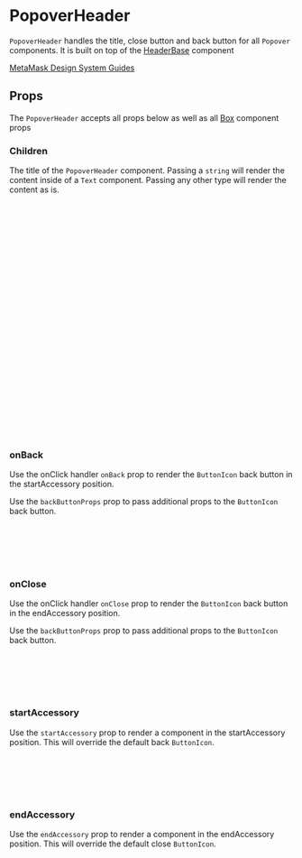 
# PopoverHeader

`PopoverHeader` handles the title, close button and back button for all `Popover` components. It is built on top of the [HeaderBase](/docs/components-componentlibrary-headerbase--default-story) component

[MetaMask Design System Guides](https://www.notion.so/MetaMask-Design-System-Guides-Design-f86ecc914d6b4eb6873a122b83c12940)

<Canvas of={PopoverHeaderStories.DefaultStory} />

## Props

The `PopoverHeader` accepts all props below as well as all [Box](/docs/ui-components-ui-box-box-stories-js--default-story#props) component props

<Controls of={PopoverHeaderStories.DefaultStory} />

### Children

The title of the `PopoverHeader` component. Passing a `string` will render the content inside of a `Text` component. Passing any other type will render the content as is.

<Canvas of={PopoverHeaderStories.Children} />

```jsx
import {
  TextVariant,
  TextAlign,
  DISPLAY,
  FLEX_DIRECTION,
  AlignItems,
  JustifyContent,
} from '../../../helpers/constants/design-system';

import { PopoverHeader,  AvatarAccount, Text } from '../../component-library';

<PopoverHeader {...args} marginBottom={4}>
  Children as string
</PopoverHeader>
<PopoverHeader
  {...args}
  childrenWrapperProps={{
    display: DISPLAY.FLEX,
    flexDirection: FLEX_DIRECTION.COLUMN,
    alignItems: AlignItems.center,
    justifyContent: JustifyContent.center,
  }}
>
  <AvatarAccount address="0x1234" />
  <Text variant={TextVariant.headingSm} textAlign={TextAlign.Center}>
    Custom header using multiple components
  </Text>
</PopoverHeader>
```

### onBack

Use the onClick handler `onBack` prop to render the `ButtonIcon` back button in the startAccessory position.

Use the `backButtonProps` prop to pass additional props to the `ButtonIcon` back button.

<Canvas of={PopoverHeaderStories.OnBack} />

```jsx
import { PopoverHeader } from '../../component-library';

<PopoverHeader onBack={() => console.log('Back button click')}>
  OnBack Demo
</PopoverHeader>;
```

### onClose

Use the onClick handler `onClose` prop to render the `ButtonIcon` back button in the endAccessory position.

Use the `backButtonProps` prop to pass additional props to the `ButtonIcon` back button.

<Canvas of={PopoverHeaderStories.OnClose} />

```jsx
import { PopoverHeader } from '../../component-library';

<PopoverHeader onClose={() => console.log('Back button click')}>
  OnClose Demo
</PopoverHeader>;
```

### startAccessory

Use the `startAccessory` prop to render a component in the startAccessory position. This will override the default back `ButtonIcon`.

<Canvas of={PopoverHeaderStories.StartAccessory} />

```jsx
import { PopoverHeader, Button, ButtonSize } from '../../component-library';

<PopoverHeader startAccessory={<Button size={ButtonSize.Sm}>Demo</Button>}>
  StartAccessory
</PopoverHeader>;
```

### endAccessory

Use the `endAccessory` prop to render a component in the endAccessory position. This will override the default close `ButtonIcon`.

<Canvas of={PopoverHeaderStories.EndAccessory} />

```jsx
import { PopoverHeader, Button, ButtonSize } from '../../component-library';

<PopoverHeader endAccessory={<Button size={ButtonSize.Sm}>Demo</Button>}>
  EndAccessory
</PopoverHeader>;
```
